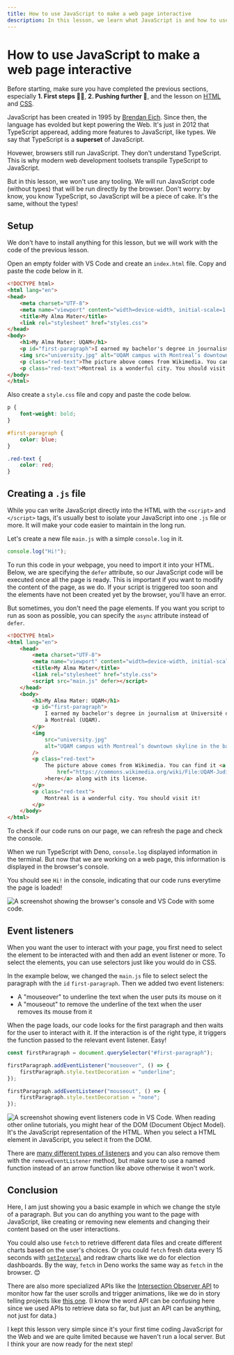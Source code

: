 ```yaml
---
title: How to use JavaScript to make a web page interactive
description: In this lesson, we learn what JavaScript is and how to use it.
---
```



# How to use JavaScript to make a web page interactive

Before starting, make sure you have completed the previous sections, especially **1. First steps 🧑‍🎓**, **2. Pushing further 🚀**, and the lesson on [HTML](/web-basics/html) and [CSS](/web-basics/css).

JavaScript has been created in 1995 by [Brendan Eich](https://fr.wikipedia.org/wiki/Brendan_Eich). Since then, the language has evolded but kept powering the Web. It's just in 2012 that TypeScript apperead, adding more features to JavaScript, like types. We say that TypeScript is a **superset** of JavaScript.

Hovewer, browsers still run JavaScript. They don't understand TypeScript. This is why modern web development toolsets transpile TypeScript to JavaScript.

But in this lesson, we won't use any tooling. We will run JavaScript code (without types) that will be run directly by the browser. Don't worry: by know, you know TypeScript, so JavaScript will be a piece of cake. It's the same, without the types!

<NoticeIntro />

## Setup

We don't have to install anything for this lesson, but we will work with the code of the previous lesson.

Open an empty folder with VS Code and create an `index.html` file. Copy and paste the code below in it.

```html showLineNumbers filename="index.html"
<!DOCTYPE html>
<html lang="en">
<head>
    <meta charset="UTF-8">
    <meta name="viewport" content="width=device-width, initial-scale=1.0">
    <title>My Alma Mater</title>
    <link rel="stylesheet" href="styles.css">
</head>
<body>
    <h1>My Alma Mater: UQAM</h1>
    <p id="first-paragraph">I earned my bachelor's degree in journalism at Université du Québec à Montréal (UQAM).</p>
    <img src="university.jpg" alt="UQAM campus with Montreal’s downtown skyline in the background."/>
    <p class="red-text">The picture above comes from Wikimedia. You can find it <a href="https://commons.wikimedia.org/wiki/File:UQAM-Judith-Jasmin.jpg">here</a> along with its license.</p>
    <p class="red-text">Montreal is a wonderful city. You should visit it!</p>
</body>
</html>
```

Also create a `style.css` file and copy and paste the code below.

```css showLineNumbers filename="style.css"
p {
    font-weight: bold;
}

#first-paragraph {
    color: blue;
}

.red-text {
    color: red;
}
```

## Creating a `.js` file

While you can write JavaScript directly into the HTML with the `<script>` and `</script>` tags, it's usually best to isolate your JavaScript into one `.js` file or more. It will make your code easier to maintain in the long run.

Let's create a new file `main.js` with a simple `console.log` in it.

```js showLineNumbers filename="main.js"
console.log("Hi!");
```

To run this code in your webpage, you need to import it into your HTML. Below, we are specifying the `defer` attribute, so our JavaScript code will be executed once all the page is ready. This is important if you want to modify the content of the page, as we do. If your script is triggered too soon and the elements have not been created yet by the browser, you'll have an error.

But sometimes, you don't need the page elements. If you want you script to run as soon as possible, you can specify the `async` attribute instead of `defer`.

```html showLineNumbers filename="index.html" {8}
<!DOCTYPE html>
<html lang="en">
    <head>
        <meta charset="UTF-8">
        <meta name="viewport" content="width=device-width, initial-scale=1.0">
        <title>My Alma Mater</title>
        <link rel="stylesheet" href="style.css">
        <script src="main.js" defer></script>
    </head>
    <body>
        <h1>My Alma Mater: UQAM</h1>
        <p id="first-paragraph">
            I earned my bachelor's degree in journalism at Université du Québec
            à Montréal (UQAM).
        </p>
        <img
            src="university.jpg"
            alt="UQAM campus with Montreal’s downtown skyline in the background."
        />
        <p class="red-text">
            The picture above comes from Wikimedia. You can find it <a
                href="https://commons.wikimedia.org/wiki/File:UQAM-Judith-Jasmin.jpg"
            >here</a> along with its license.
        </p>
        <p class="red-text">
            Montreal is a wonderful city. You should visit it!
        </p>
    </body>
</html>
```

To check if our code runs on our page, we can refresh the page and check the console.

When we run TypeScript with Deno, `console.log` displayed information in the terminal. But now that we are working on a web page, this information is displayed in the browser's console.

You should see `Hi!` in the console, indicating that our code runs everytime the page is loaded!

![A screenshot showing the browser's console and VS Code with some code.](/assets/web-basics/javascript/console.png)

## Event listeners

When you want the user to interact with your page, you first need to select the element to be interacted with and then add an event listener or more. To select the elements, you can use selectors just like you would do in CSS.

In the example below, we changed the `main.js` file to select select the paragraph with the `id` `first-paragraph`. Then we added two event listeners:
- A "mouseover" to underline the text when the user puts its mouse on it
- A "mouseout" to remove the underline of the text when the user removes its mouse from it

When the page loads, our code looks for the first paragraph and then waits for the user to interact with it. If the interaction is of the right type, it triggers the function passed to the relevant event listener. Easy!

```js showLineNumbers filename="main.js"
const firstParagraph = document.querySelector("#first-paragraph");

firstParagraph.addEventListener("mouseover", () => {
    firstParagraph.style.textDecoration = "underline";
});

firstParagraph.addEventListener("mouseout", () => {
    firstParagraph.style.textDecoration = "none";
});
```
![A screenshot showing event listeners code in VS Code.](/assets/web-basics/javascript/hover.png)
<Callout type="info" emoji="💡">
When reading other online tutorials, you might hear of the DOM (Document Object Model). It's the JavaScript representation of the HTML. When you select a HTML element in JavaScript, you select it from the DOM.
</Callout>

There are [many different types of listeners](https://www.w3schools.com/jsref/dom_obj_event.asp) and you can also remove them with the `removeEventListener` method, but make sure to use a named function instead of an arrow function like above otherwise it won't work.

## Conclusion

Here, I am just showing you a basic example in which we change the style of a paragraph. But you can do anything you want to the page with JavaScript, like creating or removing new elements and changing their content based on the user interactions.

You could also use `fetch` to retrieve different data files and create different charts based on the user's choices. Or you could `fetch` fresh data every 15 seconds with [`setInterval`](https://www.w3schools.com/jsref/met_win_setinterval.asp) and redraw charts like we do for election dashboards. By the way, `fetch` in Deno works the same way as `fetch` in the browser. 😊

There are also more specialized APIs like the [Intersection Observer API](https://developer.mozilla.org/en-US/docs/Web/API/Intersection_Observer_API) to monitor how far the user scrolls and trigger animations, like we do in story telling projects like [this one](https://ici.radio-canada.ca/info/2022/07/ilots-chaleur-villes-inegalites-injustice-changements-climatiques/en/). (I know the word API can be confusing here since we used APIs to retrieve data so far, but just an API can be anything, not just for data.)

I kept this lesson very simple since it's your first time coding JavaScript for the Web and we are quite limited because we haven't run a local server. But I think your are now ready for the next step!